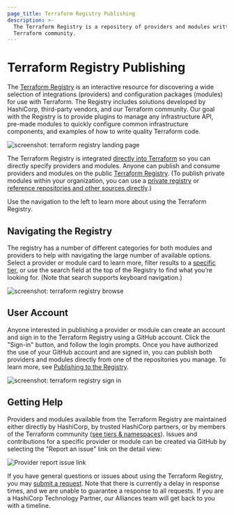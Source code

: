 ```yaml
---
page_title: Terraform Registry Publishing
description: >-
  The Terraform Registry is a repository of providers and modules written by the
  Terraform community.
---
```


# Terraform Registry Publishing

The [Terraform Registry](https://registry.terraform.io) is an interactive resource for discovering a wide selection of integrations (providers) and configuration packages (modules) for use with Terraform. The Registry includes solutions developed by HashiCorp, third-party vendors, and our Terraform community. Our goal with the Registry is to provide plugins to manage any infrastructure API, pre-made modules to quickly configure common infrastructure components, and examples of how to write quality Terraform code.

![screenshot: terraform registry landing page](/img/docs/registry1.png)

The Terraform Registry is integrated [directly into Terraform](/language/providers/requirements) so you can directly specify providers and modules. Anyone can publish and consume providers and modules on the public [Terraform Registry](https://registry.terraform.io). (To publish private modules within your organization, you can use a [private registry](/registry/private) or [reference repositories and other sources directly](/language/modules/sources).)

Use the navigation to the left to learn more about using the Terraform Registry.

## Navigating the Registry

The registry has a number of different categories for both modules and providers to help with navigating the large number of available options. Select a provider or module card to learn more, filter results to a [specific tier](/registry/providers/#provider-tiers-amp-namespaces), or use the search field at the top of the Registry to find what you’re looking for. (Note that search supports keyboard navigation.)

![screenshot: terraform registry browse](/img/docs/registry2.png)

## User Account

Anyone interested in publishing a provider or module can create an account and sign in to the Terraform Registry using a GitHub account. Click the "Sign-in" button, and follow the login prompts. Once you have authorized the use of your GitHub account and are signed in, you can publish both providers and modules directly from one of the repositories you manage. To learn more, see [Publishing to the Registry](/registry/providers/publishing).

![screenshot: terraform registry sign in](/img/docs/user-account.png)

## Getting Help

Providers and modules available from the Terraform Registry are maintained either directly by HashiCorp, by trusted HashiCorp partners, or by members of the Terraform community ([see tiers & namespaces](/registry/providers/#provider-tiers-amp-namespaces)). Issues and contributions for a specific provider or module can be created via GitHub by selecting the "Report an issue" link on the detail view:

![Provider report issue link](/img/docs/registry-issue.png)

If you have general questions or issues about using the Terraform Registry, you may [submit a request](mailto:terraform-registry@hashicorp.com). Note that there is currently a delay in response times, and we are unable to guarantee a response to all requests. If you are a HashiCorp Technology Partner, our Alliances team will get back to you with a timeline.

